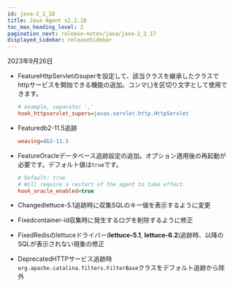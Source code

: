 ```yaml
---
id: java-2_2_18
title: Java Agent v2.2.18
toc_max_heading_level: 2
pagination_next: release-notes/java/java-2_2_17
displayed_sidebar: releaseSidebar
---
```


2023年9月26日

- <Status>Feature</Status>HttpServletのsuperを設定して、該当クラスを継承したクラスでhttpサービスを開始できる機能の追加。コンマ(,)を区切り文字として使用できます。

  ```ini title='whatap.conf'
  # example, separator ','
  hook_httpservlet_supers=javax.servlet.http.HttpServlet
  ```

- <Status>Feature</Status>db2-11.5追跡

  ```ini title='whatap.conf'
  weaving=db2-11.5
  ```

- <Status>Feature</Status>Oracleデータベース追跡設定の追加。オプション適用後の再起動が必要です。デフォルト値は`true`です。

  ```ini title='whatap.conf'
  # Default: true
  # Will require a restart of the agent to take effect.
  hook_oracle_enabled=true
  ```

- <Status>Changed</Status>lettuce-5.1追跡時に収集SQLのキー値を表示するように変更

- <Status>Fixed</Status>container-id収集時に発生するログを削除するように修正

- <Status>Fixed</Status>Redisのlettuceドライバー(<b>lettuce-5.1</b>, <b>lettuce-6.2</b>)追跡時、以降のSQLが表示されない現象の修正

- <Status>Deprecated</Status>HTTPサービス追跡時<code>org.apache.catalina.filters.FilterBase</code>クラスをデフォルト追跡から除外
